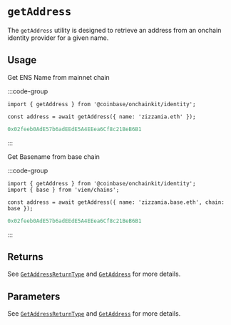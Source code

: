 


# `getAddress`

The `getAddress` utility is designed to retrieve an address from an onchain identity provider for a given name.

## Usage

Get ENS Name from mainnet chain

:::code-group
```tsx twoslash [code]
import { getAddress } from '@coinbase/onchainkit/identity';

const address = await getAddress({ name: 'zizzamia.eth' });
```

```ts [return value]
0x02feeb0AdE57b6adEEdE5A4EEea6Cf8c21BeB6B1
```

:::

Get Basename from base chain

:::code-group

```tsx twoslash [code]
import { getAddress } from '@coinbase/onchainkit/identity';
import { base } from 'viem/chains';

const address = await getAddress({ name: 'zizzamia.base.eth', chain: base });
```

```ts [return value]
0x02feeb0AdE57b6adEEdE5A4EEea6Cf8c21BeB6B1
```

:::

## Returns

See [`GetAddressReturnType`](./types#getaddressreturntype) and [`GetAddress`](./types#getaddress) for more details.

## Parameters

See [`GetAddressReturnType`](./types#getaddressreturntype) and [`GetAddress`](./types#getaddress) for more details.


<FeedbackWidget />
